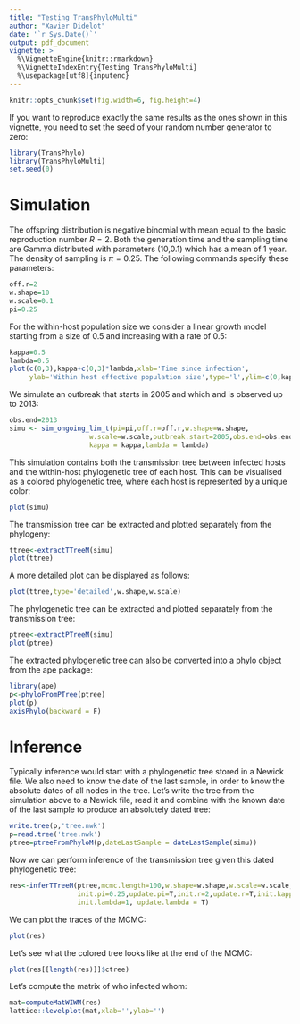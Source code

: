 ```yaml
---
title: "Testing TransPhyloMulti"
author: "Xavier Didelot"
date: '`r Sys.Date()`'
output: pdf_document
vignette: >
  %\VignetteEngine{knitr::rmarkdown}
  %\VignetteIndexEntry{Testing TransPhyloMulti}
  %\usepackage[utf8]{inputenc}
---
```


```r
knitr::opts_chunk$set(fig.width=6, fig.height=4) 
```

If you want to reproduce exactly the same results as the ones shown in this vignette, you need to set the seed of your random number generator to zero:

```r
library(TransPhylo)
library(TransPhyloMulti)
set.seed(0)
```

# Simulation

The offspring distribution is negative binomial with mean equal to the basic reproduction number $R=2$. Both the generation time and the sampling time are Gamma distributed with parameters (10,0.1) which has a mean of 1 year. The density of sampling is $\pi=0.25$. The following commands specify these parameters:

```r
off.r=2
w.shape=10
w.scale=0.1
pi=0.25
```

For the within-host population size we consider a linear growth model starting from a size of 0.5 and increasing with a rate of 0.5:

```r
kappa=0.5
lambda=0.5
plot(c(0,3),kappa+c(0,3)*lambda,xlab='Time since infection',
     ylab='Within host effective population size',type='l',ylim=c(0,kappa+3*lambda))
```

We simulate an outbreak that starts in 2005 and which and is observed up to 2013:

```r
obs.end=2013
simu <- sim_ongoing_lim_t(pi=pi,off.r=off.r,w.shape=w.shape,
                    w.scale=w.scale,outbreak.start=2005,obs.end=obs.end,sec.p = 0.6,
                    kappa = kappa,lambda = lambda)
```

This simulation contains both the transmission tree between infected hosts and the within-host phylogenetic tree of each host. This can be visualised as a colored phylogenetic tree, where each host is represented by a unique color:

```r
plot(simu)
```

The transmission tree can be extracted and plotted separately from the phylogeny:

```r
ttree<-extractTTreeM(simu)
plot(ttree)
```

A more detailed plot can be displayed as follows:

```r
plot(ttree,type='detailed',w.shape,w.scale)
```

The phylogenetic tree can be extracted and plotted separately from the transmission tree:

```r
ptree<-extractPTreeM(simu)
plot(ptree)
```

The extracted phylogenetic tree can also be converted into a phylo object from the ape package:

```r
library(ape)
p<-phyloFromPTree(ptree)
plot(p)
axisPhylo(backward = F)
```

# Inference

Typically inference would start with a phylogenetic tree stored in a Newick file. We also need to know the date of the last sample, in order to know the absolute dates of all nodes in the tree. Let's write the tree from the simulation above to a Newick file, read it and combine with the known date of the last sample to produce an absolutely dated tree:

```r
write.tree(p,'tree.nwk')
p=read.tree('tree.nwk')
ptree=ptreeFromPhyloM(p,dateLastSample = dateLastSample(simu))
```

Now we can perform inference of the transmission tree given this dated phylogenetic tree:

```r
res<-inferTTreeM(ptree,mcmc.length=100,w.shape=w.shape,w.scale=w.scale,obs.end=obs.end,
                 init.pi=0.25,update.pi=T,init.r=2,update.r=T,init.kappa=1,update.kappa = T, 
                 init.lambda=1, update.lambda = T)
```

We can plot the traces of the MCMC:

```r
plot(res)
```

Let's see what the colored tree looks like at the end of the MCMC:

```r
plot(res[[length(res)]]$ctree)
```

Let's compute the matrix of who infected whom:

```r
mat=computeMatWIWM(res)
lattice::levelplot(mat,xlab='',ylab='')
```
